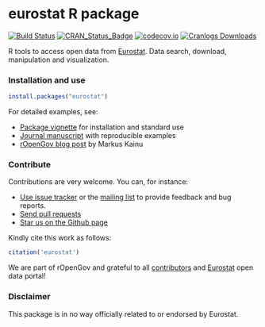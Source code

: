 eurostat R package
======

<!--[![Stories in Ready](https://badge.waffle.io/ropengov/eurostat.png?label=TODO)](http://waffle.io/ropengov/eurostat)-->
[![Build Status](https://travis-ci.org/rOpenGov/eurostat.svg?branch=master)](https://travis-ci.org/rOpenGov/eurostat)
[![CRAN_Status_Badge](http://www.r-pkg.org/badges/version/eurostat)](http://cran.r-project.org/package=eurostat)
[![codecov.io](https://codecov.io/github/rOpenGov/eurostat/coverage.svg?branch=master)](https://codecov.io/github/rOpenGov/eurostat?branch=master)
[![Cranlogs Downloads](http://cranlogs.r-pkg.org/badges/grand-total/eurostat)](http://cran.r-project.org/package=eurostat)


R tools to access open data from [Eurostat](http://ec.europa.eu/eurostat). Data search, download, manipulation and visualization.


### Installation and use


```r
install.packages("eurostat")
```

For detailed examples, see:

 * [Package vignette](https://github.com/rOpenGov/eurostat/blob/master/vignettes/eurostat_tutorial.md) for installation and standard use
 * [Journal manuscript](https://github.com/rOpenGov/eurostat/blob/master/vignettes/2015-RJournal/lahti-huovari-kainu-biecek.md) with reproducible examples
 * [rOpenGov blog post](http://ropengov.github.io/r/2015/05/01/eurostat-package-examples/) by Markus Kainu


### Contribute

Contributions are very welcome. You can, for instance:

  * [Use issue tracker](https://github.com/ropengov/eurostat/issues) or the [mailing list](https://github.com/rOpenGov/eurostat/blob/master/DESCRIPTION) to provide feedback and bug reports.
  * [Send pull requests](https://github.com/ropengov/eurostat/)
  * [Star us on the Github page](https://github.com/ropengov/eurostat)

Kindly cite this work as follows:

```r
citation('eurostat')
```

We are part of rOpenGov and grateful to all
[contributors](https://github.com/rOpenGov/eurostat/graphs/contributors)
and [Eurostat](http://ec.europa.eu/eurostat/) open data portal!


### Disclaimer

This package is in no way officially related to or endorsed by Eurostat.



